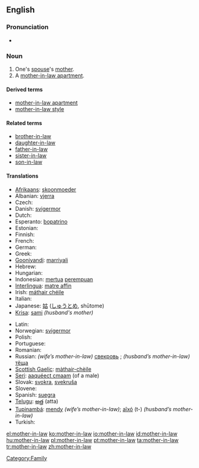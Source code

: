 ==English==

===Pronunciation===
* {{audio|en-us-mother-in-law.ogg|Audio (US)}}

===Noun===
{{wikipedia}}
{{en-noun|sg=[[mother]]-[[in-law]]|pl=mothers-in-law}}

# One's [[spouse]]'s [[mother]].
# A [[mother-in-law apartment]].

====Derived terms====
* [[mother-in-law apartment]]
* [[mother-in-law style]]

====Related terms====
* [[brother-in-law]]
* [[daughter-in-law]]
* [[father-in-law]]
* [[sister-in-law]]
* [[son-in-law]]

====Translations====
{{trans-top|spouse's mother}}
* [[Afrikaans]]: [[skoonmoeder]]
* Albanian: [[vjerra]] {{f}}
* Czech: {{t-|cs|tchyně|f}}
* Danish: [[svigermor]]
* Dutch: {{t+|nl|schoonmoeder|f}}
* Esperanto: [[bopatrino]] {{f}}
* Estonian: {{t+|et|ämm}}
* Finnish: {{t+|fi|anoppi}}
* French: {{t+|fr|belle-mère|f}}
* German: {{t+|de|Schwiegermutter|f}}
* Greek: {{t+|el|πεθερά|f|sc=Grek}}
* [[Gooniyandi]]: [[marriyali]]
* Hebrew: {{t-|he|חמות|f|alt=חָמוֹת|tr=khamót|sc=Hebr}}
* Hungarian: {{t+|hu|anyós}}
* Indonesian: [[mertua]] [[perempuan]]
* [[Interlingua]]: [[matre affin]]
* Irish: [[máthair chéile]]
* Italian: {{t+|it|suocera|f}}
* Japanese: [[姑]] ([[しゅうとめ]], shūtome)
* [[Krisa]]: [[sami]] ''(husband's mother)''
{{trans-mid}}
* Latin: {{t-|la|socrus|f}}
* Norwegian: [[svigermor]] {{f}}
* Polish: {{t+|pl|teściowa|f}}
* Portuguese: {{t+|pt|sogra|f}}
* Romanian: {{t-|ro|soacră|f}}
* Russian: ''(wife’s mother-in-law)'' [[свекровь]] {{f}}; ''(husband’s mother-in-law)'' [[тёща]] {{f}}
* [[Scottish Gaelic]]: [[màthair-chèile]]
* [[Seri]]: [[aaquéect cmaam]] (of a male)
* Slovak: [[svokra]], [[svekruša]] {{f}}
* Slovene: {{t+|sl|tašča|f}}
* Spanish: [[suegra]] {{f}}
* [[Telugu]]: [[అత్త]] (atta)
* [[Tupinambá]]: [[mendy]] ''(wife’s mother-in-law)''; [[aîxó]] (t-) ''(husband’s mother-in-law)''
* Turkish: {{t+|tr|kaynana}}
{{trans-bottom}}

[[Category:Family]]

[[el:mother-in-law]]
[[ko:mother-in-law]]
[[io:mother-in-law]]
[[id:mother-in-law]]
[[hu:mother-in-law]]
[[pl:mother-in-law]]
[[pt:mother-in-law]]
[[ta:mother-in-law]]
[[tr:mother-in-law]]
[[zh:mother-in-law]]